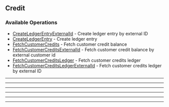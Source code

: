 
## Credit

### Available Operations

* [CreateLedgerEntryExternalId](/resources/credit/create_ledger_entry_external_id) - Create ledger entry by external ID
* [CreateLedgerEntry](/resources/credit/create_ledger_entry) - Create ledger entry
* [FetchCustomerCredits](/resources/credit/fetch_customer_credits) - Fetch customer credit balance
* [FetchCustomerCreditsExternalId](/resources/credit/fetch_customer_credits_external_id) - Fetch customer credit balance by external customer id
* [FetchCustomerCreditsLedger](/resources/credit/fetch_customer_credits_ledger) - Fetch customer credits ledger
* [FetchCustomerCreditsLedgerExternalId](/resources/credit/fetch_customer_credits_ledger_external_id) - Fetch customer credits ledger by external ID

---
<CreateLedgerEntryExternalId />

---
<CreateLedgerEntry />

---
<FetchCustomerCredits />

---
<FetchCustomerCreditsExternalId />

---
<FetchCustomerCreditsLedger />

---
<FetchCustomerCreditsLedgerExternalId />
